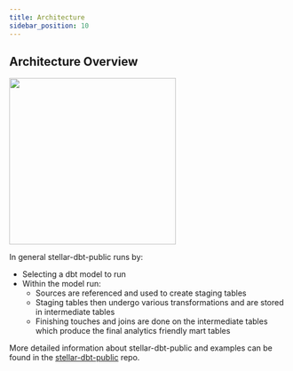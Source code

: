 ```yaml
---
title: Architecture
sidebar_position: 10
---
```



## Architecture Overview

<img src={stellar_dbt_arch} width="300"/>

In general stellar-dbt-public runs by:

* Selecting a dbt model to run
* Within the model run:
  * Sources are referenced and used to create staging tables
  * Staging tables then undergo various transformations and are stored in intermediate tables
  * Finishing touches and joins are done on the intermediate tables which produce the final analytics friendly mart tables

More detailed information about stellar-dbt-public and examples can be found in the [stellar-dbt-public](https://github.com/stellar/stellar-dbt-public/tree/master) repo.